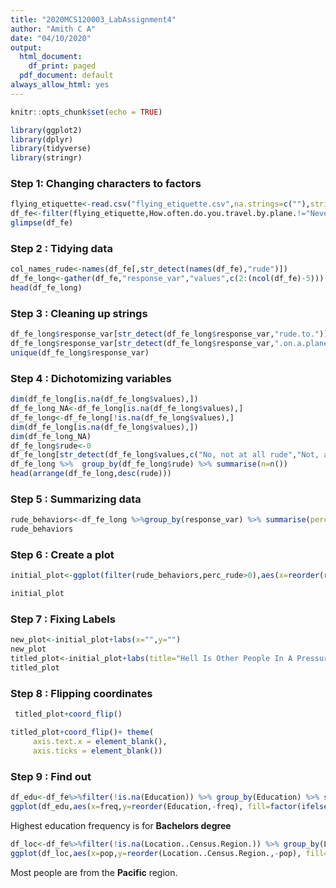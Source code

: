 ```yaml
---
title: "2020MCS120003_LabAssignment4"
author: "Amith C A"
date: "04/10/2020"
output:
  html_document:
    df_print: paged
  pdf_document: default
always_allow_html: yes
---
```


```r
knitr::opts_chunk$set(echo = TRUE)
```

```r
library(ggplot2)
library(dplyr)
library(tidyverse)
library(stringr)

```


### Step 1: Changing characters to factors

```r
flying_etiquette<-read.csv("flying_etiquette.csv",na.strings=c(""),stringsAsFactors=TRUE) 
df_fe<-filter(flying_etiquette,How.often.do.you.travel.by.plane.!="Never")
glimpse(df_fe)
```


### Step 2 : Tidying data

```r
 
col_names_rude<-names(df_fe[,str_detect(names(df_fe),"rude")])
df_fe_long<-gather(df_fe,"response_var","values",c(2:(ncol(df_fe)-5)))
head(df_fe_long)

```


### Step 3 : Cleaning up strings

```r
df_fe_long$response_var[str_detect(df_fe_long$response_var,"rude.to.")]<-str_remove(df_fe_long$response_var[str_detect(df_fe_long$response_var,"rude.to.")],"^[A-Za-z\\.]*rude.to.")
df_fe_long$response_var[str_detect(df_fe_long$response_var,".on.a.plane")]<-str_remove(df_fe_long$response_var[str_detect(df_fe_long$response_var,".on.a.plane.")],".on.a.plane.")
unique(df_fe_long$response_var)

```


### Step 4 : Dichotomizing variables

```r
dim(df_fe_long[is.na(df_fe_long$values),])
df_fe_long_NA<-df_fe_long[is.na(df_fe_long$values),]
df_fe_long<-df_fe_long[!is.na(df_fe_long$values),]
dim(df_fe_long[is.na(df_fe_long$values),])
dim(df_fe_long_NA)
df_fe_long$rude<-0
df_fe_long[str_detect(df_fe_long$values,c("No, not at all rude","Not, at all rude")),]$rude<-1
df_fe_long %>%  group_by(df_fe_long$rude) %>% summarise(n=n())
head(arrange(df_fe_long,desc(rude)))

```


### Step 5 : Summarizing data

```r
rude_behaviors<-df_fe_long %>%group_by(response_var) %>% summarise(perc_rude=mean(rude),  .groups = 'drop')
rude_behaviors

```


### Step 6 : Create a plot

```r

initial_plot<-ggplot(filter(rude_behaviors,perc_rude>0),aes(x=reorder(response_var,perc_rude),y=perc_rude))+geom_bar(stat = "identity",width=0.5)

initial_plot 
```


### Step 7 : Fixing Labels

```r

new_plot<-initial_plot+labs(x="",y="")
new_plot
titled_plot<-initial_plot+labs(title="Hell Is Other People In A Pressurized Metal Tube",subtitle="Percentage of 874 air-passenger respondents who said action is very or somewhat rude",caption="Source: Survery Monkey Audience",x="",y="")
titled_plot
```


### Step 8 : Flipping coordinates

```r

 titled_plot+coord_flip()

titled_plot+coord_flip()+ theme(
     axis.text.x = element_blank(),
     axis.ticks = element_blank())
```



### Step 9 : Find out

```r

df_edu<-df_fe%>%filter(!is.na(Education)) %>% group_by(Education) %>% summarize(freq=n())
ggplot(df_edu,aes(x=freq,y=reorder(Education,-freq), fill=factor(ifelse(Education=="Bachelor degree","Highlighted","Normal"))))+geom_bar(stat = "identity",width=0.5,show.legend=FALSE)+labs(x="Frequency",y="",title="Education frequncy of Audience")+ scale_fill_manual(name = "Education", values=c("red","grey50"))
```


Highest education frequency is for **Bachelors degree**

```r
df_loc<-df_fe%>%filter(!is.na(Location..Census.Region.)) %>% group_by(Location..Census.Region.) %>% summarize(pop=n())
ggplot(df_loc,aes(x=pop,y=reorder(Location..Census.Region.,-pop), fill=factor(ifelse(Location..Census.Region.=="Pacific","Highlighted","Normal"))))+geom_bar(stat = "identity",width=0.5,show.legend=FALSE)+labs(x="No of People",y="",title="Population of different Region")+ scale_fill_manual(name = "Location", values=c("red","grey50"))
```


Most people are from the **Pacific** region.